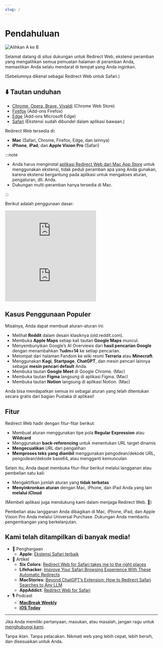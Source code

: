 ```yaml
---
slug: /
---
```



# Pendahuluan

<div style={{display: "flex", flexDirection: "column", alignItems: "flex-start", marginBottom: "25px"}}>
  <img src="./img/redirect-a-to-b.png" style={{display: "block", minWidth: "360px", maxWidth: "500px", width: "100%", height: "auto", marginBottom: "25px"}} alt="Alihkan A ke B" />
  <ExtensionStoreLinks />
</div>

Selamat datang di situs dukungan untuk Redirect Web, ekstensi peramban yang mengalihkan semua pemuatan halaman di peramban Anda, memastikan Anda selalu mendarat di tempat yang Anda inginkan.

(Sebelumnya dikenal sebagai Redirect Web untuk Safari.)

## ⬇️ Tautan unduhan

- [Chrome, Opera, Brave, Vivaldi](https://chromewebstore.google.com/detail/ffglckbhfbfmdkefdmjbhpnffkcmlhdh) (Chrome Web Store)
- [Firefox](https://addons.mozilla.org/firefox/addon/redirect-web/) (Add-ons Firefox)
- [Edge](https://microsoftedge.microsoft.com/addons/detail/hmfkakfdccgdpgemaicfgngnmflefpga) (Add-ons Microsoft Edge)
- [Safari](https://apps.apple.com/app/id1571283503) (Ekstensi sudah dibundel dalam aplikasi bawaan.)

Redirect Web tersedia di:

- **Mac** (Safari, Chrome, Firefox, Edge, dan lainnya)
- **iPhone**, **iPad**, dan **Apple Vision Pro** (Safari)

:::note

- Anda harus menginstal [aplikasi Redirect Web dari Mac App Store](https://apps.apple.com/app/id1571283503) untuk menggunakan ekstensi, tidak peduli peramban apa yang Anda gunakan, karena ekstensi bergantung pada aplikasi untuk mengakses aturan, pengaturan, dll. Anda.
- Dukungan multi-peramban hanya tersedia di Mac.

:::

Berikut adalah penggunaan dasar:

<iframe style={{width:"100%", aspectRatio:"9/16", height:"auto", maxHeight:"60vh", maxWidth:"35vh"}} src="https://www.youtube.com/embed/NaQ5X-v-qJU" title="Video Demo iOS (YouTube)" frameborder="0" allow="accelerometer; autoplay; clipboard-write; encrypted-media; gyroscope; picture-in-picture; web-share" allowfullscreen></iframe>

<iframe style={{width:"100%", aspectRatio:"17/9", height:"auto", maxHeight:"100vh"}} src="https://www.youtube.com/embed/5eU89Gu73SQ" title="Video Demo macOS (YouTube)" frameborder="0" allow="accelerometer; autoplay; clipboard-write; encrypted-media; gyroscope; picture-in-picture; web-share" allowfullscreen></iframe>

## Kasus Penggunaan Populer

Misalnya, Anda dapat membuat aturan-aturan ini:

- Melihat **Reddit** dalam desain klasiknya (old.reddit.com).
- Membuka **Apple Maps** setiap kali tautan **Google Maps** muncul.
- Menyembunyikan Google’s AI Overviews dari **hasil pencarian Google** dengan menambahkan **?udm=14** ke setiap pencarian.
- Melompat dari halaman Fandom ke wiki resmi **Terraria** atau **Minecraft**.
- Menggunakan **Kagi**, **Startpage**, **ChatGPT**, dan mesin pencari lainnya sebagai **mesin pencari default** Anda.
- Membuka tautan **Google Meet** di Google Chrome. (Mac)
- Membuka tautan **Figma** langsung di aplikasi Figma. (Mac)
- Membuka tautan **Notion** langsung di aplikasi Notion. (Mac)

Anda bisa mendapatkan semua ini sebagai aturan yang telah ditentukan secara gratis dari bagian Pustaka di aplikasi!

## Fitur

Redirect Web hadir dengan fitur-fitar berikut:

- Membuat aturan menggunakan tipe pola **Regular Expression** atau **Wildcard**
- Menggunakan **back-referencing** untuk menentukan URL target dinamis
- **Mengecualikan** URL dari pengalihan
- **Memproses teks yang diambil** menggunakan pengodean/dekode URL, pengodean/dekode base64, atau mengganti kemunculan

Selain itu, Anda dapat membuka fitur-fitur berikut melalui langganan atau pembelian satu kali:

- Mengaktifkan jumlah aturan yang **tidak terbatas**
- **Menyinkronkan aturan** dengan Mac, iPhone, dan iPad Anda yang lain **melalui iCloud**

(Membeli aplikasi juga mendukung kami dalam menjaga Redirect Web. 🙏)

Pembelian atau langganan Anda dibagikan di Mac, iPhone, iPad, dan Apple Vision Pro Anda melalui Universal Purchase. Dukungan Anda membantu pengembangan yang berkelanjutan.

## Kami telah ditampilkan di banyak media!

* 🏅 Penghargaan
    * **Apple**: [Ekstensi Safari terbaik](https://apps.apple.com/us/story/id1377753262)
* 📰 Artikel
    * **Six Colors**: [Redirect Web for Safari takes me to the right places](https://sixcolors.com/post/2022/11/redirect-web-for-safari-takes-me-to-the-right-places/)
    * **Lifehacker**: [Improve Your Safari Browsing Experience With These Automatic Redirects](https://lifehacker.com/improve-your-safari-browsing-experience-with-these-auto-1849812013)
    * **MacStories**: [Beyond ChatGPT’s Extension: How to Redirect Safari Searches to Any LLM](https://www.macstories.net/tutorials/beyond-chatgpts-extension-how-to-redirect-safari-searches-to-any-llm/)
    * **AppAddict**: [Redirect Web for Safari](https://appaddict.app/post/redirect-web-for-safari)
* 🎙️ Podcast
    * [**MacBreak Weekly**](https://youtu.be/I251K3L2s88?t=7427)
    * [**iOS Today**](https://youtu.be/cWkwH84b6M4?t=636)

---

Jika Anda memiliki pertanyaan, masukan, atau masalah, jangan ragu untuk [menghubungi kami](contact-us).

Tanpa iklan. Tanpa pelacakan. Nikmati web yang lebih cepat, lebih bersih, dan disesuaikan untuk Anda.